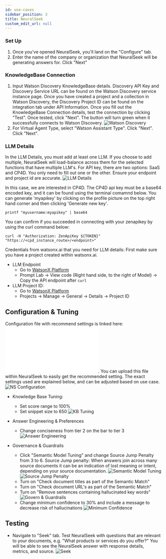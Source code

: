 ```yaml
---
id: use-cases
sidebar_position: 3
title: NeuralSeek
custom_edit_url: null
---
```


### Set Up
1. Once you've opened NeuralSeek, you'll land on the "Configure" tab. 
1. Enter the name of the company or organization that NeuralSeek will be generating answers for. Click "Next"

### KnowledgeBase Connection
1. Input Watson Discovery KnowledgeBase details. Discovery API Key and Discovery Service URL can be found on the Watson Discovery service instance page. Once you have created a project and a collection in Watson Discovery, the Discovery Project ID can be found on the integration tab under API Information. Once you fill out the KnowledgeBase Connection details, test the connection by clicking "Test". Once tested, click "Next". The button will turn green when it successfully connects to Watson Discovery.
![Watson Discovery](./assets/WD.png)
1. For Virtual Agent Type, select "Watson Assistant Type". Click "Next". Click "Next". 


### LLM Details
In the LLM Details, you must add at least one LLM. If you choose to add multiple, NeuralSeek will load-balance across them for the selected functions that have multiple LLM's.
For API key, there are two options: SaaS and CP4D. You only need to fill out one or the other. Ensure your endpoint and project id are accurate.
![LLM Details](./assets/LLMDetails.png)

In this case, we are interested in CP4D. The CP4D api key must be a base64 encoded key, and it can be found using the terminal comamnd below. You can generate 'myapikey' by clicking on the profile picture on the top right hand corner and then clicking 'Generate new key'.
```
printf "myusername:myapikey" | base64
```

You can confirm if you succeeded in connecting with your zenapikey by using the curl command below:
```
curl -H "Authorization: ZenApiKey ${TOKEN}" "https://<cpd_instance_route>/<endpoint>"
```

Credentials from watsonx.ai that you need for LLM details:
First make sure you have a project created within watsonx.ai.
- LLM Endpoint
    - Go to [WatsonX Platform](https://dataplatform.cloud.ibm.com/wx/home?context=wx)
    - Prompt Lab -> View code (Right hand side, to the right of Model) -> Copy the API endpoint after `curl`
- LLM Project ID: 
    - Go to [WatsonX Platform](https://dataplatform.cloud.ibm.com/wx/home?context=wx)
    - Projects -> Manage -> General -> Details -> Project ID

## Configuration & Tuning
Configuration file with recommend settings is linked here: ![Settings File](nsSettings.dat).
You can upload this file within NeuralSeek to easily get the recommended setting. The exact settings used are explained below, and can be adjusted based on use case.
![NS Configuration](./assets/UploadNSConfig.png)

- Knowledge Base Tuning:
    - Set score range to 100%
    - Set snippet size to 650
    ![KB Tuning](./assets/KBTuning.png)

- Answer Engineering & Preferences
    - Change conciseness from tier 2 on the bar to tier 3
    ![Answer Engineering](./assets/AnswerEngineering.png)

- Governance & Guardrails
    - Click "Semantic Model Tuning" and change Source Jump Penalty from 3 to 6. Source Jump penalty: When answers join across many source documents it can be an indication of lost meaning or intent, depending on your source documentation.
    ![Semantic Model Tuning](./assets/SemanticModelTuning.png)
    ![Source Jump Penalty](./assets/SourceJumpPenalty.png)
    - Turn on "Check document titles as part of the Semantic Match"
    - Turn on "Check document URL's as part of the Semantic Match"
    - Turn on "Remove sentences containing hallucinated key words"
    ![Govern & Guardrails](./assets/Governance.png)
    - Change minimum confidence to 30% and include a message to decrease risk of hallucinations
    ![Minimum Confidence](./assets/MinimumConfidence.png)

## Testing
-  Navigate to "Seek" tab. Test NeuralSeek with questions that are relevant to your documents, e.g. "What products or services do you offer?" You will be able to see the NeuralSeek answer with response details, metrics, and source.
![Seek](./assets/Seek.png)